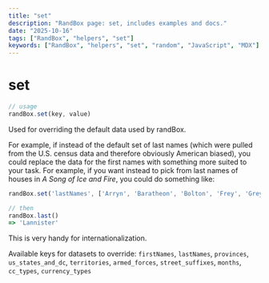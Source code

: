```yaml
---
title: "set"
description: "RandBox page: set, includes examples and docs."
date: "2025-10-16"
tags: ["RandBox", "helpers", "set"]
keywords: ["RandBox", "helpers", "set", "random", "JavaScript", "MDX"]
---
```


# set

```js
// usage
randBox.set(key, value)
```

Used for overriding the default data used by randBox.

For example, if instead of the default set of last names (which were pulled from the U.S. census data and therefore obviously American biased), you could replace the data for the first names with something more suited to your task. For example, if you want instead to pick from last names of houses in *A Song of Ice and Fire*, you could do something like:

```js
randBox.set('lastNames', ['Arryn', 'Baratheon', 'Bolton', 'Frey', 'Greyjoy', 'Lannister', 'Martell', 'Stark', 'Targaryen', 'Tully', 'Tyrell']);

// then
randBox.last()
=> 'Lannister'
```

This is very handy for internationalization.

Available keys for datasets to override: `firstNames`, `lastNames`, `provinces`, `us_states_and_dc`, `territories`, `armed_forces`, `street_suffixes`, `months`, `cc_types`, `currency_types`

